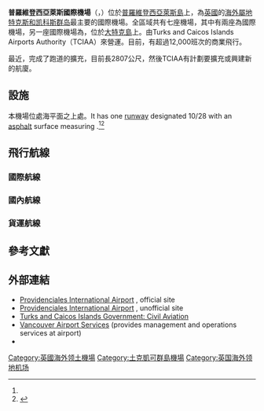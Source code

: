 {{about|英国海外领地普羅維登西亞萊斯的机场|美国罗德岛州普罗维登斯的机场|西奧多·弗朗西斯·格林紀念州立機場}}
{{Infobox airport
| name = 普羅維登西亞萊斯國際機場
| nativename = Providenciales International Airport
| image = Providenciales_Airport.jpg
| image-width = 200
| IATA = PLS
| ICAO = MBPV
| owner =
| operator = 普羅維登西亞萊斯機場股份有限公司
| location = [[特克斯和凯科斯群岛|特克斯和凯科斯群岛]][[普羅維登西亞萊斯|普羅維登西亞萊斯]]
| hub = [[土克凱可群島航空|土克凱可群島航空]]
| elevation-f = 15
| latd = 21 | latm = 46 | lats = 25 | latNS = N
| longd= 72 | longm= 15 | longs= 57 | longEW= W
| coordinates_region = TC
| pushpin_map = Bahamas
| pushpin_label = MBPV
| pushpin_map_caption = 本機場位於[[巴哈馬|巴哈馬]]群島東南方
| website = [http://www.provoairport.com/ www.ProvoAirport.com]
| metric-rwy = y
| r1-number = 10/28
| r1-length-m = 2,804
| r1-surface = [[瀝青|瀝青]]
| footnotes = 資料來源：[[DAFIF|DAFIF]]<ref name="WAD">{{WAD|MBPV}}</ref><ref name="GCM">{{GCM|PLS|source=DAFIF}}</ref>
}}

'''普羅維登西亞萊斯國際機場'''（{{lang-en|Providenciales International Airport}}，{{Airport codes|PLS|MBPV}}）位於[[普羅維登西亞萊斯島|普羅維登西亞萊斯島]]上，為[[英國|英國]]的[[海外屬地|海外屬地]][[特克斯和凯科斯群岛|特克斯和凯科斯群岛]]最主要的國際機場。全區域共有七座機場，其中有兩座為國際機場，另一座國際機場為{{link-en|詹姆斯·亞歷山大·喬治·史密斯·麥卡特尼國際機場|JAGS McCartney International Airport}}，位於[[大特克島|大特克島]]上。由Turks and Caicos Islands Airports Authority（TCIAA）來營運。目前，有超過12,000班次的商業飛行。

最近，完成了跑道的擴充，目前長2807公尺，然後TCIAA有計劃要擴充或興建新的航廈。

== 設施 ==
本機場位處海平面之上{{convert|15|ft|abbr=on|0}}處。It has one [[runway|runway]] designated 10/28 with an [[asphalt|asphalt]] surface measuring {{convert|2807|x|45|m|abbr=on|0}}.<ref name="WAD" /><ref>{{Cite web |url=http://tciairports.com/brochure-2012.pdf |title=存档副本 |access-date=2013-05-08 |archive-url=https://web.archive.org/web/20131029222051/http://tciairports.com/brochure-2012.pdf |archive-date=2013-10-29 |dead-url=yes }}</ref>

== 飛行航線 ==
=== 國際航線 ===
{{airport-dest-list
| [[加拿大航空|加拿大航空]] | [[多倫多皮爾遜國際機場|多倫多-皮爾遜]] <br> '''季節性:''' [[哈利法克斯羅伯特·洛恩·斯坦菲爾德國際機場|哈利法克斯]], [[蒙特利爾皮埃爾·埃利奧特·特魯多國際機場|滿地可-特魯多機場]], [[渥太華麥克唐納－卡蒂埃國際機場|渥太華]]
| [[土克凱可群島航空|土克凱可群島航空]] | [[Norman_Manley_International_Airport|Kingston]], [[拿索國際機場|拿索]], [[Gregorio_Luperón_International_Airport|Puerto Plata]], [[Cibao_International_Airport|Santiago de los Caballeros]]
| [[美國航空|美國航空]] | [[達拉斯-沃斯堡國際機場|達拉斯/沃斯堡]]、[[邁阿密國際機場|邁阿密]]
| [[巴哈馬航空|巴哈馬航空]] | [[拿索國際機場|拿索]]
| [[英國航空|英國航空]] | [[拿索國際機場|拿索]]
| [[達美航空|達美航空]] | [[哈茨菲爾德－傑克遜亞特蘭大國際機場|亞特蘭大]]
| [[達美連結|達美連結]] <br>{{nowrap|operated by [[Pinnacle_Airlines|Pinnacle Airlines]]}}9E | '''季節性:''' [[哈茨菲爾德－傑克遜亞特蘭大國際機場|亞特蘭大]]
| [[捷藍航空|捷藍航空]] | [[約翰·菲茨傑拉德·甘迺迪國際機場|紐約-甘迺迪]] <br> '''季節性:''' [[愛德華·勞倫斯·洛根將軍國際機場|波士頓]]
| [[聯合航空|聯合航空]] | [[紐華克自由國際機場|紐約-紐華克]]
| [[全美航空|全美航空]] | [[夏洛特道格拉斯國際機場|夏洛特]] <br> '''季節性:''' [[愛德華·勞倫斯·洛根將軍國際機場|波士頓]]、[[費城國際機場|費城]]
| [[西捷航空|西捷航空]] | [[多倫多皮爾遜國際機場|多倫多-皮爾遜]] <br> '''季節性''': [[蒙特利爾皮埃爾·埃利奧特·特魯多國際機場|滿地可-特魯多機場]] 
}}

=== 國內航線 ===
{{airport-dest-list
| [[土克凱可群島航空|土克凱可群島航空]] | [[大特克國際機場|大特克島]]、[[南凱可機場|南凱可島]]
| [[英國航空|英國航空]] | [[倫敦希斯洛國際機場|倫敦-希斯洛]]
}}
=== 貨運航線 ===
{{airport-dest-list
|[[Ameriflight|Ameriflight]] | {{flagicon|DOM}}[[Cibao國際機場|聖地牙哥]]
|[[Contract_Air_Cargo|Contract Air Cargo]] | [[邁阿密國際機場|邁阿密]]、{{flagicon|DOM}}[[Cibao國際機場|聖地牙哥]]
|[[Corporate_Air|Corporate Air]] | [[Rafael_Hernandez_Airport|Aguadilla]]、{{flagicon|DOM}}[[Cibao國際機場|聖地牙哥]]
|[[Merlin_Express|Merlin Express]] | [[Rafael_Hernandez_Airport|Aguadilla]]、{{flagicon|DOM}}[[Cibao國際機場|聖地牙哥]]
|[[Skyway_Enterprises|Skyway Enterprises]] | {{flagicon|DOM}}[[Cibao國際機場|聖地牙哥]]
}}

==參考文獻==
<references />

==外部連結==
* [http://provoairport.com Providenciales International Airport] {{Wayback|url=http://provoairport.com/ |date=20210115204413 }}, official site
* [http://www.visittci.com/providenciales-international-airport-pls Providenciales International Airport] {{Wayback|url=http://www.visittci.com/providenciales-international-airport-pls |date=20210114071036 }}, unofficial site
* [https://web.archive.org/web/20060721121112/http://www.turksandcaicosislands.gov.tc/ChiefMinister/CivilAviation.html Turks and Caicos Islands Government: Civil Aviation]
* [https://web.archive.org/web/20070311022213/http://www.yvras.com/turks.aspx Vancouver Airport Services] (provides management and operations services at airport)
* {{NWS-current|MBPV}}

{{英國機場}}
[[Category:英國海外领土機場|Category:英國海外领土機場]]
[[Category:土克凱可群島機場|Category:土克凱可群島機場]]
[[Category:英国海外领地机场|Category:英国海外领地机场]]